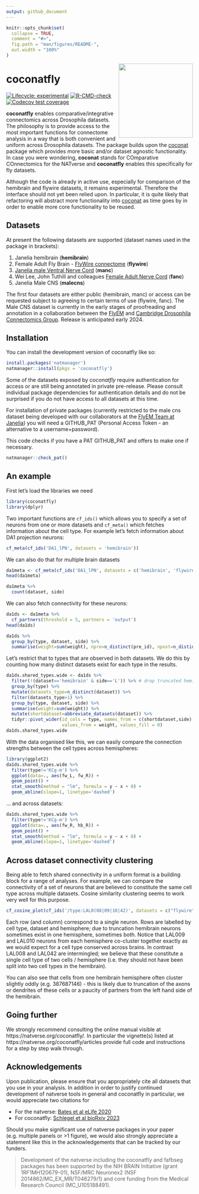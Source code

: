 ```yaml
---
output: github_document
---
```


<!-- README.md is generated from README.Rmd. Please edit that file -->
<!-- devtools::build_readme() is a good way to build this -->
```r
knitr::opts_chunk$set(
  collapse = TRUE,
  comment = "#>",
  fig.path = "man/figures/README-",
  out.width = "100%"
)
```


<img src="man/figures/coconatfly-200.jpg" align="right" height="200" />

# coconatfly

<!-- badges: start -->
[![Lifecycle: experimental](https://img.shields.io/badge/lifecycle-experimental-orange.svg)](https://lifecycle.r-lib.org/articles/stages.html#experimental)
[![R-CMD-check](https://github.com/flyconnectome/coconatfly/actions/workflows/R-CMD-check.yaml/badge.svg)](https://github.com/flyconnectome/coconatfly/actions/workflows/R-CMD-check.yaml)
[![Codecov test coverage](https://codecov.io/gh/flyconnectome/coconatfly/branch/master/graph/badge.svg)](https://app.codecov.io/gh/flyconnectome/coconatfly?branch=master)
<!-- badges: end -->

**coconatfly** enables comparative/integrative connectomics across Drosophila datasets.
The philosophy is to provide access to the most important
functions for connectome analysis in a way that is both convenient and 
uniform across Drosophila datasets. 
The package builds upon the [coconat](https://natverse.org/coconat/)
package which provides more basic and/or dataset agnostic functionality. In case
you were wondering, **coconat** stands for COmparative COnnectomics for the NATverse
and **coconatfly** enables this specifically for fly datasets.

Although the code is already in active use, especially for comparison of the
hemibrain and flywire datasets, it remains experimental.
Therefore the interface should not yet been relied upon. In particular,
it is quite likely that refactoring will abstract more functionality into
[coconat](https://natverse.org/coconat/) as time goes by in order to enable
more core functionality to be reused.

## Datasets

At present the following datasets are supported (dataset names used in the package in brackets):

1. Janelia hemibrain (**hemibrain**)
2. Female Adult Fly Brain - [FlyWire connectome](https://flywire.ai/) (**flywire**)
3. [Janelia male Ventral Nerve Cord](https://www.janelia.org/project-team/flyem/manc-connectome) (**manc**)
4. Wei Lee, John Tuthill and colleagues [Female Adult Nerve Cord](https://github.com/htem/FANC_auto_recon) (**fanc**)
5. Janelia Male CNS (**malecns**)

The first four datasets are either public (hemibrain, manc) or access can be
requested subject to agreeing to certain terms of use (flywire, fanc). 
The Male CNS dataset is currently in the early stages of 
proofreading and annotation in a collaboration between the 
[FlyEM](https://www.janelia.org/project-team/flyem) and 
[Cambridge Drosophila Connectomics Group](https://flyconnecto.me). Release is
anticipated early 2024.

## Installation

You can install the development version of coconatfly like so:

``` r
install.packages('natmanager')
natmanager::install(pkgs = 'coconatfly')
```

Some of the datasets exposed by *coconatfly* require authentication for access or
are still being annotated in private pre-release. Please consult individual 
package dependencies for authentication details and do not be surprised if you
do not have access to all datasets at this time.

For installation of private packages (currently restricted to the male cns
dataset being developed with our collaborators at the 
[FlyEM Team at Janelia](https://www.janelia.org/project-team/flyem))
you will need a GITHUB_PAT (Personal Access Token - an alternative to 
a username+password). 

This code checks if you have a PAT GITHUB_PAT and offers to make one if necessary.

```r
natmanager::check_pat()
```

## An example

First let's load the libraries we need
```r
library(coconatfly)
library(dplyr)
```

Two important functions are `cf_ids()` which allows you to specify a set of
neurons from one or more datasets and `cf_meta()` which fetches information
about the cell type. 
For example let's fetch information about DA1 projection neurons:

```r
cf_meta(cf_ids('DA1_lPN', datasets = 'hemibrain'))
```

We can also do that for multiple brain datasets

```r
da1meta <- cf_meta(cf_ids('DA1_lPN', datasets = c('hemibrain', 'flywire')))
head(da1meta)
```

```r
da1meta %>% 
  count(dataset, side)
```

We can also fetch connectivity for these neurons: 

```r
da1ds <- da1meta %>% 
  cf_partners(threshold = 5, partners = 'output')
head(da1ds)
```

```r
da1ds %>% 
  group_by(type, dataset, side) %>% 
  summarise(weight=sum(weight), npre=n_distinct(pre_id), npost=n_distinct(post_id))
```

Let's restrict that to types that are observed in both datasets. We do this
by counting how many distinct datasets exist for each type in the results.

```r
da1ds.shared_types.wide <- da1ds %>% 
  filter(!(dataset=='hemibrain' & side=='L')) %>% # drop truncated hemibrain LHS 
  group_by(type) %>% 
  mutate(datasets_type=n_distinct(dataset)) %>% 
  filter(datasets_type>1) %>% 
  group_by(type, dataset, side) %>% 
  summarise(weight=sum(weight)) %>% 
  mutate(shortdataset=abbreviate_datasets(dataset)) %>% 
  tidyr::pivot_wider(id_cols = type, names_from = c(shortdataset,side), 
                     values_from = weight, values_fill = 0)
da1ds.shared_types.wide
```

With the data organised like this, we can easily compare the connection strengths
between the cell types across hemispheres:

```r
library(ggplot2)
da1ds.shared_types.wide %>% 
  filter(type!='KCg-m') %>% 
  ggplot(data=., aes(fw_L, fw_R)) +
  geom_point() +
  stat_smooth(method = "lm", formula = y ~ x + 0) +
  geom_abline(slope=1, linetype='dashed')
```

... and across datasets:

```r
da1ds.shared_types.wide %>% 
  filter(type!='KCg-m') %>% 
  ggplot(data=., aes(fw_R, hb_R)) +
  geom_point() +
  stat_smooth(method = "lm", formula = y ~ x + 0) +
  geom_abline(slope=1, linetype='dashed')
```

## Across dataset connectivity clustering

Being able to fetch shared connectivity in a uniform format is a building block
for a range of analyses. For example, we can compare the connectivity of a set
of neurons that are believed to constitute the same cell type across multiple 
datasets. Cosine similarity clustering seems to work very well for this purpose.

```r
cf_cosine_plot(cf_ids('/type:LAL0(08|09|10|42)', datasets = c("flywire", "hemibrain")))
```

Each row (and column) correspond to a single neuron. Rows are labelled by cell 
type, dataset and hemisphere; due to truncation hemibrain neurons sometimes 
exist in one hemisphere, sometimes both.
Notice that LAL009 and LAL010 neurons from each hemisphere co-cluster together
exactly as we would expect for a cell type conserved across brains. In contrast
LAL008 and LAL042 are intermingled; we believe that these constitute a single
cell type of two cells / hemisphere (i.e. they should not have been split into
two cell types in the hemibrain).

You can also see that cells from one hemibrain hemisphere often cluster slightly
oddly (e.g. 387687146) - this is likely due to truncation of the axons or dendrites of these cells
or a paucity of partners from the left hand side of the hemibrain. 

## Going further

We strongly recommend consulting the online manual visible at https://natverse.org/coconatfly/. In particular the vignette(s) listed at
https://natverse.org/coconatfly/articles provide full code and instructions 
for a step by step walk through.

## Acknowledgements

Upon publication, please ensure that you appropriately cite all datasets that 
you use in your analysis.
In addition in order to justify continued development of natverse tools in general and 
coconatfly in particular, we would appreciate two citations for

* For the natverse: [Bates et al eLife 2020](https://doi.org/10.7554/eLife.53350)
* For coconatfly: [Schlegel et al bioRxiv 2023](https://doi.org/10.1101/2023.06.27.546055)

Should you make significant use of natverse packages in your paper
(e.g. multiple panels or >1 figure), we would also strongly
appreciate a statement like this in the acknowledgements that can be tracked by 
our funders.

> Development of the natverse including the coconatfly and fafbseg packages has been supported 
by the NIH BRAIN Initiative (grant 1RF1MH120679-01), NSF/MRC Neuronex2 (NSF 2014862/MC_EX_MR/T046279/1) and core funding from the Medical Research Council (MC_U105188491).

